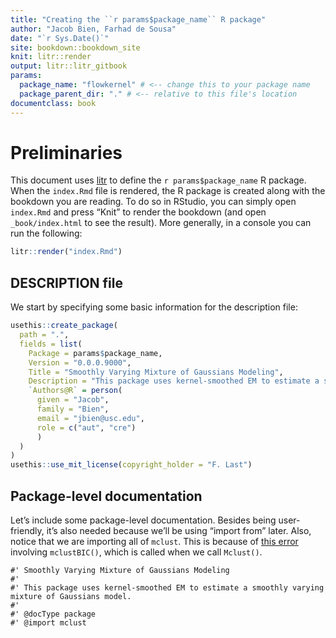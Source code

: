 ```yaml
---
title: "Creating the ``r params$package_name`` R package"
author: "Jacob Bien, Farhad de Sousa"
date: "`r Sys.Date()`"
site: bookdown::bookdown_site
knit: litr::render
output: litr::litr_gitbook
params:
  package_name: "flowkernel" # <-- change this to your package name
  package_parent_dir: "." # <-- relative to this file's location
documentclass: book
---
```


# Preliminaries

This document uses [litr](https://jacobbien.github.io/litr-project/) to define the ``r params$package_name`` R package.  When the `index.Rmd` file is rendered, the R package is created along with the bookdown you are reading.  To do so in RStudio, you can simply open  `index.Rmd` and press "Knit" to render the bookdown (and open `_book/index.html` to see the result).  More generally, in a console you can run the following:

```r
litr::render("index.Rmd")
```

## DESCRIPTION file

We start by specifying some basic information for the description file:

```r
usethis::create_package(
  path = ".",
  fields = list(
    Package = params$package_name,
    Version = "0.0.0.9000",
    Title = "Smoothly Varying Mixture of Gaussians Modeling",
    Description = "This package uses kernel-smoothed EM to estimate a smoothly varying mixture of Gaussians model.",
    `Authors@R` = person(
      given = "Jacob",
      family = "Bien",
      email = "jbien@usc.edu",
      role = c("aut", "cre")
      )
  )
)
usethis::use_mit_license(copyright_holder = "F. Last")
```

## Package-level documentation

Let's include some package-level documentation. Besides being user-friendly, it's also needed because we'll be using "import from" later.  Also, notice that we are importing all of `mclust`.  This is because of [this error](https://stackoverflow.com/questions/46676598/use-a-function-in-an-r-package-that-depends-on-another-different-function) involving `mclustBIC()`, which is called when we call `Mclust()`.

```package_doc
#' Smoothly Varying Mixture of Gaussians Modeling
#'
#' This package uses kernel-smoothed EM to estimate a smoothly varying mixture of Gaussians model.
#' 
#' @docType package
#' @import mclust
```

